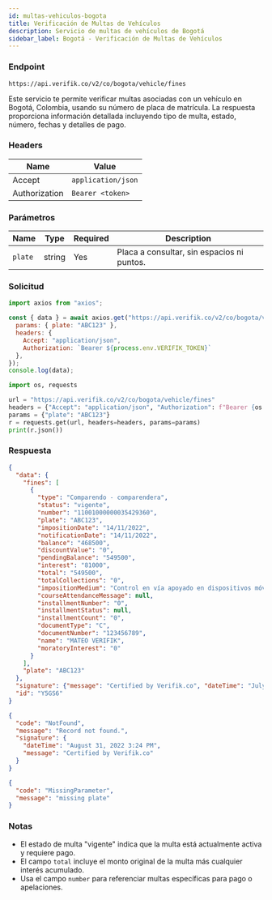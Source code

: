 ```yaml
---
id: multas-vehiculos-bogota
title: Verificación de Multas de Vehículos
description: Servicio de multas de vehículos de Bogotá
sidebar_label: Bogotá - Verificación de Multas de Vehículos
---
```



### Endpoint

```
https://api.verifik.co/v2/co/bogota/vehicle/fines
```

Este servicio te permite verificar multas asociadas con un vehículo en Bogotá, Colombia, usando su número de placa de matrícula. La respuesta proporciona información detallada incluyendo tipo de multa, estado, número, fechas y detalles de pago.

### Headers

| Name | Value |
| --- | --- |
| Accept | `application/json` |
| Authorization | `Bearer <token>` |

### Parámetros

| Name | Type | Required | Description |
| --- | --- | --- | --- |
| `plate` | string | Yes | Placa a consultar, sin espacios ni puntos. |

### Solicitud

<Tabs>
  <TabItem value="node" label="Node.js">

```javascript
import axios from "axios";

const { data } = await axios.get("https://api.verifik.co/v2/co/bogota/vehicle/fines", {
  params: { plate: "ABC123" },
  headers: { 
    Accept: "application/json", 
    Authorization: `Bearer ${process.env.VERIFIK_TOKEN}` 
  },
});
console.log(data);
```

  </TabItem>
  <TabItem value="python" label="Python">

```python
import os, requests

url = "https://api.verifik.co/v2/co/bogota/vehicle/fines"
headers = {"Accept": "application/json", "Authorization": f"Bearer {os.getenv('VERIFIK_TOKEN')}"}
params = {"plate": "ABC123"}
r = requests.get(url, headers=headers, params=params)
print(r.json())
```

  </TabItem>
</Tabs>

### Respuesta

<Tabs>
  <TabItem value="200" label="200">

```json
{
  "data": {
    "fines": [
      {
        "type": "Comparendo - comparendera",
        "status": "vigente",
        "number": "11001000000035429360",
        "plate": "ABC123",
        "impositionDate": "14/11/2022",
        "notificationDate": "14/11/2022",
        "balance": "468500",
        "discountValue": "0",
        "pendingBalance": "549500",
        "interest": "81000",
        "total": "549500",
        "totalCollections": "0",
        "impositionMedium": "Control en vía apoyado en dispositivos móviles",
        "courseAttendanceMessage": null,
        "installmentNumber": "0",
        "installmentStatus": null,
        "installmentCount": "0",
        "documentType": "C",
        "documentNumber": "123456789",
        "name": "MATEO VERIFIK",
        "moratoryInterest": "0"
      }
    ],
    "plate": "ABC123"
  },
  "signature": {"message": "Certified by Verifik.co", "dateTime": "July 3, 2024 4:03 PM"},
  "id": "Y5GS6"
}
```

  </TabItem>
  <TabItem value="404" label="404">

```json
{
  "code": "NotFound",
  "message": "Record not found.",
  "signature": {
    "dateTime": "August 31, 2022 3:24 PM",
    "message": "Certified by Verifik.co"
  }
}
```

  </TabItem>
  <TabItem value="409" label="409">

```json
{
  "code": "MissingParameter",
  "message": "missing plate"
}
```

  </TabItem>
</Tabs>

### Notas

- El estado de multa "vigente" indica que la multa está actualmente activa y requiere pago.
- El campo `total` incluye el monto original de la multa más cualquier interés acumulado.
- Usa el campo `number` para referenciar multas específicas para pago o apelaciones.
